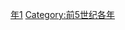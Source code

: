 {{Catnav|頁面分類|历史|歷史時代|年|前5世纪各年}}

{{catmore}}

[[Category:前480年代|年1]]
[[Category:前5世纪各年|Category:前5世纪各年]]